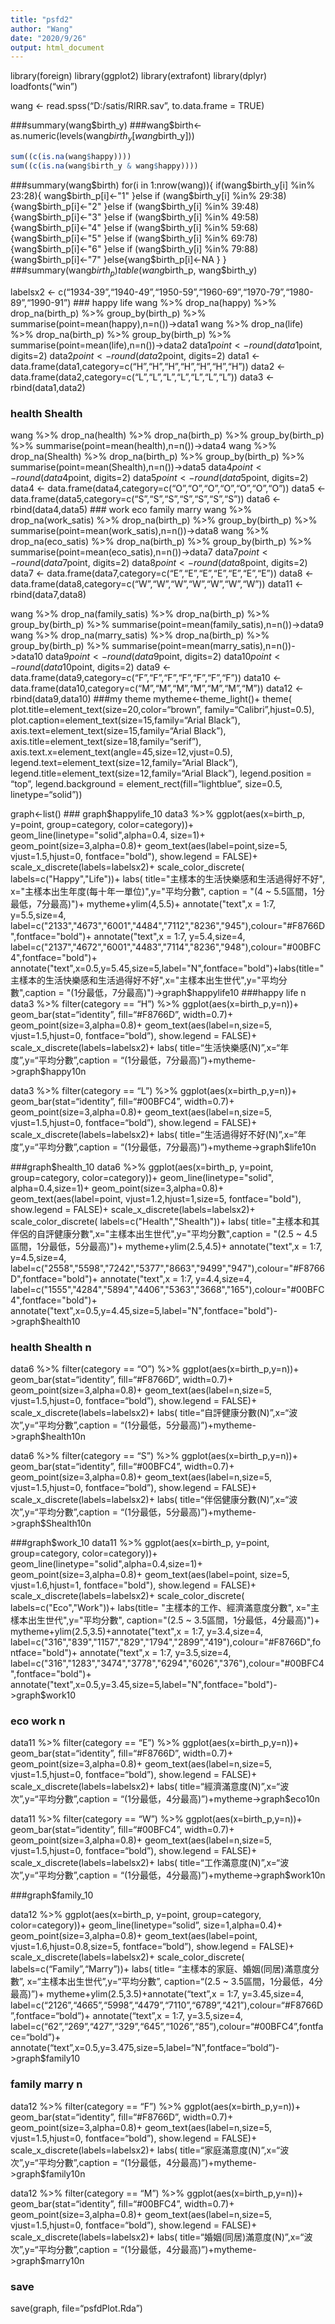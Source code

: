 ```yaml
---
title: "psfd2"
author: "Wang"
date: "2020/9/26"
output: html_document
---
```


library(foreign)
library(ggplot2)
library(extrafont)
library(dplyr)
loadfonts("win")

wang <- read.spss("D:/satis/RIRR.sav", to.data.frame = TRUE)

###summary(wang$birth_y)
###wang$birth<-as.numeric(levels(wang$birth_y[wang$birth_y]))


```r
sum((c(is.na(wang$happy))))
sum((c(is.na(wang$birth_y & wang$happy))))
```

###summary(wang$birth)
for(i in 1:nrow(wang)){
  if(wang$birth_y[i] %in% 23:28){
    wang$birth_p[i]<-"1"
  }else if (wang$birth_y[i] %in% 29:38){wang$birth_p[i]<-"2"
  }else if (wang$birth_y[i] %in% 39:48){wang$birth_p[i]<-"3"
  }else if (wang$birth_y[i] %in% 49:58){wang$birth_p[i]<-"4"
  }else if (wang$birth_y[i] %in% 59:68){wang$birth_p[i]<-"5"
  }else if (wang$birth_y[i] %in% 69:78){wang$birth_p[i]<-"6"
  }else if (wang$birth_y[i] %in% 79:88){wang$birth_p[i]<-"7"
  }else{wang$birth_p[i]<-NA
  }
}
###summary(wang$birth_p)    table(wang$birth_p, wang$birth_y)

labelsx2 <- c("1934-39","1940-49","1950-59","1960-69","1970-79","1980-89","1990-91")
### happy life
wang %>%
  drop_na(happy) %>% 
  drop_na(birth_p) %>%
  group_by(birth_p) %>%
  summarise(point=mean(happy),n=n())->data1
wang %>%
  drop_na(life) %>% 
  drop_na(birth_p) %>%
  group_by(birth_p) %>%
  summarise(point=mean(life),n=n())->data2
data1$point <- round(data1$point, digits=2)
data2$point <- round(data2$point, digits=2)
data1 <- data.frame(data1,category=c("H","H","H","H","H","H","H"))
data2 <- data.frame(data2,category=c("L","L","L","L","L","L","L"))
data3 <- rbind(data1,data2)

### health Shealth
wang %>%
  drop_na(health) %>% 
  drop_na(birth_p) %>%
  group_by(birth_p) %>%
  summarise(point=mean(health),n=n())->data4
wang %>%
  drop_na(Shealth) %>% 
  drop_na(birth_p) %>%
  group_by(birth_p) %>%
  summarise(point=mean(Shealth),n=n())->data5
data4$point <- round(data4$point, digits=2)
data5$point <- round(data5$point, digits=2)
data4 <- data.frame(data4,category=c("O","O","O","O","O","O","O"))
data5 <- data.frame(data5,category=c("S","S","S","S","S","S","S"))
data6 <- rbind(data4,data5)
### work eco family marry
wang %>%
  drop_na(work_satis) %>% 
  drop_na(birth_p) %>%
  group_by(birth_p) %>%
  summarise(point=mean(work_satis),n=n())->data8
wang %>%
  drop_na(eco_satis) %>% 
  drop_na(birth_p) %>%
  group_by(birth_p) %>%
  summarise(point=mean(eco_satis),n=n())->data7
data7$point <- round(data7$point, digits=2)
data8$point <- round(data8$point, digits=2)
data7 <- data.frame(data7,category=c("E","E","E","E","E","E","E"))
data8 <- data.frame(data8,category=c("W","W","W","W","W","W","W"))
data11 <- rbind(data7,data8)

wang %>%
  drop_na(family_satis) %>% 
  drop_na(birth_p) %>%
  group_by(birth_p) %>%
  summarise(point=mean(family_satis),n=n())->data9
wang %>%
  drop_na(marry_satis) %>% 
  drop_na(birth_p) %>%
  group_by(birth_p) %>%
  summarise(point=mean(marry_satis),n=n())->data10
data9$point <- round(data9$point, digits=2)
data10$point <- round(data10$point, digits=2)
data9 <- data.frame(data9,category=c("F","F","F","F","F","F","F"))
data10 <- data.frame(data10,category=c("M","M","M","M","M","M","M"))
data12 <- rbind(data9,data10)
###my theme
mytheme<-theme_light()+
  theme(
    plot.title=element_text(size=20,color="brown", family="Calibri",hjust=0.5),
    plot.caption=element_text(size=15,family="Arial Black"),
    axis.text=element_text(size=15,family="Arial Black"),
    axis.title=element_text(size=18,family="serif"),
    axis.text.x=element_text(angle=45,size=12,vjust=0.5),
    legend.text=element_text(size=12,family="Arial Black"),
    legend.title=element_text(size=12,family="Arial Black"),
    legend.position = "top",
    legend.background = element_rect(fill="lightblue", size=0.5, linetype="solid"))

graph<-list()
### graph$happylife_10
data3 %>%
  ggplot(aes(x=birth_p, y=point, group=category, color=category))+
  geom_line(linetype="solid",alpha=0.4, size=1)+
  geom_point(size=3,alpha=0.8)+
  geom_text(aes(label=point,size=5,
    vjust=1.5,hjust=0,
    fontface="bold"),
    show.legend = FALSE)+
  scale_x_discrete(labels=labelsx2)+
  scale_color_discrete(
  labels=c("Happy","Life"))+
  labs(
    title="主樣本的生活快樂感和生活過得好不好",
    x="主樣本出生年度(每十年一單位)",y="平均分數",
    caption = "(4 ~ 5.5區間，1分最低，7分最高)")+
  mytheme+ylim(4,5.5)+
  annotate("text",x = 1:7, y=5.5,size=4, label=c("2133","4673","6001","4484","7112","8236","945"),colour="#F8766D",fontface="bold")+
annotate("text",x = 1:7, y=5.4,size=4, label=c("2137","4672","6001","4483","7114","8236","948"),colour="#00BFC4",fontface="bold")+
annotate("text",x=0.5,y=5.45,size=5,label="N",fontface="bold")+labs(title="主樣本的生活快樂感和生活過得好不好",x="主樣本出生世代",y="平均分數",caption = "(1分最低，7分最高)")->graph$happylife10
###happy life n
data3 %>%
  filter(category == "H") %>%
  ggplot(aes(x=birth_p,y=n))+
  geom_bar(stat="identity", fill="#F8766D", width=0.7)+
  geom_point(size=3,alpha=0.8)+
  geom_text(aes(label=n,size=5,
    vjust=1.5,hjust=0,
    fontface="bold"),
    show.legend = FALSE)+
  scale_x_discrete(labels=labelsx2)+
  labs(
    title="生活快樂感(N)",x="年度",y="平均分數",caption = "(1分最低，7分最高)")+mytheme->graph$happy10n

data3 %>%
  filter(category == "L") %>%
  ggplot(aes(x=birth_p,y=n))+
  geom_bar(stat="identity", fill="#00BFC4", width=0.7)+
  geom_point(size=3,alpha=0.8)+
  geom_text(aes(label=n,size=5,
    vjust=1.5,hjust=0,
    fontface="bold"),
    show.legend = FALSE)+
  scale_x_discrete(labels=labelsx2)+
  labs(
    title="生活過得好不好(N)",x="年度",y="平均分數",caption = "(1分最低，7分最高)")+mytheme->graph$life10n
    
###graph$health_10
data6 %>%
  ggplot(aes(x=birth_p, y=point, group=category, color=category))+
  geom_line(linetype="solid", alpha=0.4,size=1)+
  geom_point(size=3,alpha=0.8)+
  geom_text(aes(label=point,
    vjust=1.2,hjust=1,size=5,
    fontface="bold"),
    show.legend = FALSE)+
  scale_x_discrete(labels=labelsx2)+
  scale_color_discrete(
  labels=c("Health","Shealth"))+
  labs(
    title="主樣本和其伴侶的自評健康分數",x="主樣本出生世代",y="平均分數",caption = "(2.5 ~ 4.5區間，1分最低，5分最高)")+
    mytheme+ylim(2.5,4.5)+
    annotate("text",x = 1:7, y=4.5,size=4, label=c("2558","5598","7242","5377","8663","9499","947"),colour="#F8766D",fontface="bold")+
annotate("text",x = 1:7, y=4.4,size=4, label=c("1555","4284","5894","4406","5363","3668","165"),colour="#00BFC4",fontface="bold")+
annotate("text",x=0.5,y=4.45,size=5,label="N",fontface="bold")->graph$health10

### health Shealth n
data6 %>%
  filter(category == "O") %>%
  ggplot(aes(x=birth_p,y=n))+
  geom_bar(stat="identity", fill="#F8766D", width=0.7)+
  geom_point(size=3,alpha=0.8)+
  geom_text(aes(label=n,size=5,
    vjust=1.5,hjust=0,
    fontface="bold"),
    show.legend = FALSE)+
  scale_x_discrete(labels=labelsx2)+
  labs(
    title="自評健康分數(N)",x="波次",y="平均分數",caption = "(1分最低，5分最高)")+mytheme->graph$health10n

data6 %>%
  filter(category == "S") %>%
  ggplot(aes(x=birth_p,y=n))+
  geom_bar(stat="identity", fill="#00BFC4", width=0.7)+
  geom_point(size=3,alpha=0.8)+
  geom_text(aes(label=n,size=5,
    vjust=1.5,hjust=0,
    fontface="bold"),
    show.legend = FALSE)+
  scale_x_discrete(labels=labelsx2)+
  labs(
    title="伴侶健康分數(N)",x="波次",y="平均分數",caption = "(1分最低，5分最高)")+mytheme->graph$Shealth10n

###graph$work_10
data11 %>%
  ggplot(aes(x=birth_p, y=point, group=category, color=category))+
  geom_line(linetype="solid",alpha=0.4,size=1)+
  geom_point(size=3,alpha=0.8)+
  geom_text(aes(label=point,
    size=5,
    vjust=1.6,hjust=1,
    fontface="bold"),
    show.legend = FALSE)+
  scale_x_discrete(labels=labelsx2)+
  scale_color_discrete(
  labels=c("Eco","Work"))+
  labs(title=
    "主樣本的工作、經濟滿意度分數",
      x="主樣本出生世代",y="平均分數",
        caption="(2.5 ~ 3.5區間，1分最低，4分最高)")+
   mytheme+ylim(2.5,3.5)+annotate("text",x = 1:7, y=3.4,size=4, label=c("316","839","1157","829","1794","2899","419"),colour="#F8766D",fontface="bold")+
annotate("text",x = 1:7, y=3.5,size=4, label=c("316","1283","3474","3778","6294","6026","376"),colour="#00BFC4",fontface="bold")+
annotate("text",x=0.5,y=3.45,size=5,label="N",fontface="bold")->graph$work10

### eco work n

data11 %>%
  filter(category == "E") %>%
  ggplot(aes(x=birth_p,y=n))+
  geom_bar(stat="identity", fill="#F8766D", width=0.7)+
  geom_point(size=3,alpha=0.8)+
  geom_text(aes(label=n,size=5,
    vjust=1.5,hjust=0,
    fontface="bold"),
    show.legend = FALSE)+
  scale_x_discrete(labels=labelsx2)+
  labs(
    title="經濟滿意度(N)",x="波次",y="平均分數",caption = "(1分最低，4分最高)")+mytheme->graph$eco10n
    
data11 %>%
  filter(category == "W") %>%
  ggplot(aes(x=birth_p,y=n))+
  geom_bar(stat="identity", fill="#00BFC4", width=0.7)+
  geom_point(size=3,alpha=0.8)+
  geom_text(aes(label=n,size=5,
    vjust=1.5,hjust=0,
    fontface="bold"),
    show.legend = FALSE)+
  scale_x_discrete(labels=labelsx2)+
  labs(
    title="工作滿意度(N)",x="波次",y="平均分數",caption = "(1分最低，4分最高)")+mytheme->graph$work10n

###graph$family_10

data12 %>%
  ggplot(aes(x=birth_p, y=point, group=category, color=category))+
  geom_line(linetype="solid", size=1,alpha=0.4)+
  geom_point(size=3,alpha=0.8)+
  geom_text(aes(label=point,
    vjust=1.6,hjust=0.8,size=5,
    fontface="bold"),
    show.legend = FALSE)+
  scale_x_discrete(labels=labelsx2)+
  scale_color_discrete(
  labels=c("Family","Marry"))+
  labs(
  title=
    "主樣本的家庭、婚姻(同居)滿意度分數",
      x="主樣本出生世代",y="平均分數",
        caption="(2.5 ~ 3.5區間，1分最低，4分最高)")+
  mytheme+ylim(2.5,3.5)+annotate("text",x = 1:7, y=3.45,size=4, label=c("2126","4665","5998","4479","7110","6789","421"),colour="#F8766D",fontface="bold")+
annotate("text",x = 1:7, y=3.5,size=4, label=c("62","269","427","329","645","1026","85"),colour="#00BFC4",fontface="bold")+
annotate("text",x=0.5,y=3.475,size=5,label="N",fontface="bold")->graph$family10

### family marry n

data12 %>%
  filter(category == "F") %>%
  ggplot(aes(x=birth_p,y=n))+
  geom_bar(stat="identity", fill="#F8766D", width=0.7)+
  geom_point(size=3,alpha=0.8)+
  geom_text(aes(label=n,size=5,
    vjust=1.5,hjust=0,
    fontface="bold"),
    show.legend = FALSE)+
  scale_x_discrete(labels=labelsx2)+
  labs(
    title="家庭滿意度(N)",x="波次",y="平均分數",caption = "(1分最低，4分最高)")+mytheme->graph$family10n

data12 %>%
  filter(category == "M") %>%
  ggplot(aes(x=birth_p,y=n))+
  geom_bar(stat="identity", fill="#00BFC4", width=0.7)+
  geom_point(size=3,alpha=0.8)+
  geom_text(aes(label=n,size=5,
    vjust=1.5,hjust=0,
    fontface="bold"),
    show.legend = FALSE)+
  scale_x_discrete(labels=labelsx2)+
  labs(
    title="婚姻(同居)滿意度(N)",x="波次",y="平均分數",caption = "(1分最低，4分最高)")+mytheme->graph$marry10n
    
### save

save(graph, file="psfdPlot.Rda")